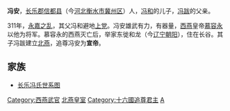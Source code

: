 {{About|十六国北燕国君冯跋的父亲'''冯安'''|唐朝安南起事领袖'''冯安'''|馮安 (越南)|明朝天顺年间进士'''冯安'''|馮安 (天順進士)}}
'''冯安'''，[[长乐郡_(西晋)|长乐郡]][[信都县_(西汉)|信都县]]（今[[河北|河北]][[衡水市|衡水市]][[冀州区|冀州区]]）人，[[冯和|冯和]]的儿子，[[冯跋|冯跋]]的父亲。

311年，[[永嘉之乱|永嘉之乱]]，其父冯和避地[[上党|上党]]。冯安雄武有力，有器量，[[西燕|西燕]]皇帝[[慕容永|慕容永]]以他为将军。慕容永的西燕灭亡后，举家东徙和龙（今[[辽宁|辽宁]][[朝阳市|朝阳]]），住在长谷。其子冯跋建立[[北燕|北燕]]，追尊冯安为'''宣帝'''。

==家族==
*[[长乐冯氏世系图|长乐冯氏世系图]]

[[Category:西燕武官|Category:西燕武官]]
[[Category:北燕皇室|]]
[[Category:十六國追尊君主|Category:十六國追尊君主]]
[[Category:长乐冯氏|A]]